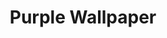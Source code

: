 ---
title: "Purple Wallpaper"
meta_title: "Purple Wallpaper craft"
description: "Craft de Purple Wallpaper"
rank: "s"
draft: false
name: "Purple Wallpaper"
recipe_img: "https://wiki.pokexgames.com/images/7/70/Purple_Wallpaper.png"
level: 105
craft_time: 18000
result: 1
value_npc: 1
ingredients:
  - name: "Drawing Clipboard"
    quantity: 25
    item_img: "https://wiki.pokexgames.com/images/3/36/Drawing_Clipboard.png"
    value_npc: 1
  - name: "Petite Leaves"
    quantity: 24
    item_img: "https://wiki.pokexgames.com/images/e/e4/Petite_Leaves.png"
    value_npc: 1
  - name: "Corrupted Ice Piece"
    quantity: 7
    item_img: "https://wiki.pokexgames.com/images/c/cb/Corrupted-Ice-Piece.gif"
    value_npc: 1
  - name: "Corrupted Streak Tail"
    quantity: 10
    item_img: "https://wiki.pokexgames.com/images/2/2f/Corrupted-Streak-Tail.gif"
    value_npc: 1
---